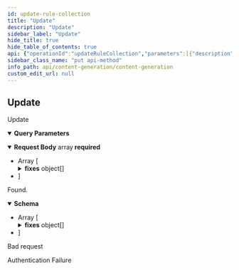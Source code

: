 ```yaml
---
id: update-rule-collection
title: "Update"
description: "Update"
sidebar_label: "Update"
hide_title: true
hide_table_of_contents: true
api: {"operationId":"updateRuleCollection","parameters":[{"description":"The project id","in":"query","name":"project_id","required":true,"schema":{"type":"integer","format":"int64"}},{"description":"The project type","in":"query","name":"project_type","required":true,"schema":{"type":"string","description":"The project type, if applicable.","enum":["SMART_CONTENT","CONTENT_GENERATION"],"title":"ProjectType"}}],"requestBody":{"content":{"application/json":{"schema":{"type":"array","items":{"type":"object","properties":{"description":{"type":"string","description":"Description for the rule"},"fixes":{"type":"array","description":"The list of fixes to apply when the rule validation fails.","items":{"type":"object","description":"The list of fixes to apply when the rule validation fails.","properties":{"type":{"type":"string","enum":["FIND_AND_REPLACE","OPEN_AI","APPEND"],"title":"ValidationTypeEnum"},"what":{"type":"string"},"with":{"type":"string"}},"title":"ValidationFix"}},"is_enabled":{"type":"boolean"},"level":{"type":"string","description":"The rule level.","enum":["RECOMMENDED","REQUIRED"],"title":"LevelEnum"},"name":{"type":"string","description":"The rule name."},"project_id":{"type":"integer","format":"int64","description":"The project id, if applicable."},"project_type":{"type":"string","description":"The project type, if applicable.","enum":["SMART_CONTENT","CONTENT_GENERATION"],"title":"ProjectType"},"scope":{"type":"string","description":"The rule scope.","enum":["USER","PROJECT"],"title":"Scope"},"type":{"type":"string","description":"The rule type, one of `field`, `word` or `code`. By default `field`."},"what_operand_lhs":{"type":"string","description":"The left hand side operand for what condition.","enum":["EVERYWHERE","FIRST_SENTENCE","LAST_SENTENCE"],"title":"WhatOperandLhs"},"what_operand_rhs":{"type":"string","description":"The right hand side operand for what condition."},"what_operator":{"type":"string","description":"The operator for what condition.","enum":["CONTAINS","DOESNT_CONTAIN","ENDS_WITH","REGEX","REGEX_DOESNT_MATCH"],"title":"WhatOperator"},"when_operand_lhs":{"type":"string","description":"The left hand side  operand for when condition."},"when_operand_rhs":{"type":"string","description":"The right hand side operand for when condition."},"when_operator":{"type":"string","description":"The operator for when condition.","enum":["ALWAYS","EQUALS","NOT_EQUALS"],"title":"WhenOperator"}},"required":["level","name","scope","type","what_operand_lhs","what_operand_rhs","what_operator","when_operand_lhs","when_operand_rhs","when_operator"],"title":"RuleRequest"}}}},"required":true},"responses":{"200":{"content":{"application/json":{"schema":{"type":"array","items":{"type":"object","properties":{"created_at":{"type":"string","format":"date-time","description":"The create date-time.","readOnly":true},"description":{"type":"string","description":"Description for the rule"},"fixes":{"type":"array","description":"The list of fixes to apply when the rule validation fails.","items":{"type":"object","description":"The list of fixes to apply when the rule validation fails.","properties":{"type":{"type":"string","enum":["FIND_AND_REPLACE","OPEN_AI","APPEND"],"title":"ValidationTypeEnum"},"what":{"type":"string"},"with":{"type":"string"}},"title":"ValidationFix"}},"id":{"type":"integer","format":"int64"},"is_enabled":{"type":"boolean"},"level":{"type":"string","description":"The rule level.","enum":["RECOMMENDED","REQUIRED"],"title":"LevelEnum"},"modified_at":{"type":"string","format":"date-time","description":"The last modified date-time.","readOnly":true},"name":{"type":"string","description":"The rule name."},"project_id":{"type":"integer","format":"int64"},"project_type":{"type":"string","description":"The project type, if applicable.","enum":["SMART_CONTENT","CONTENT_GENERATION"],"title":"ProjectType"},"scope":{"type":"string","description":"The rule scope.","enum":["USER","PROJECT"],"title":"Scope"},"type":{"type":"string","description":"The rule type, one of `field`, `word` or `code`. By default `field`."},"what_operand_lhs":{"type":"string","description":"The left hand side operand for what condition.","enum":["EVERYWHERE","FIRST_SENTENCE","LAST_SENTENCE"],"title":"WhatOperandLhs"},"what_operand_rhs":{"type":"string","description":"The right hand side operand for what condition."},"what_operator":{"type":"string","description":"The operator for what condition.","enum":["CONTAINS","DOESNT_CONTAIN","ENDS_WITH","REGEX","REGEX_DOESNT_MATCH"],"title":"WhatOperator"},"when_operand_lhs":{"type":"string","description":"The left hand side  operand for when condition."},"when_operand_rhs":{"type":"string","description":"The right hand side operand for when condition."},"when_operator":{"type":"string","description":"The operator for when condition.","enum":["ALWAYS","EQUALS","NOT_EQUALS"],"title":"WhenOperator"}},"required":["level","name","scope","type","what_operand_lhs","what_operand_rhs","what_operator","when_operand_lhs","when_operand_rhs","when_operator"],"title":"Rule"}}}},"description":"Found."},"400":{"description":"Bad request"},"401":{"description":"Authentication Failure"}},"security":[{"security_oauth2":[]}],"tags":["Rules"],"description":"Update","method":"put","path":"/rules-collection","servers":[{"url":"https://api.wordlift.io"}],"securitySchemes":{"security_oauth2":{"flows":{"authorizationCode":{"authorizationUrl":"https://s.wordlift.io/oauth/authorize/","scopes":{"basic":"basic scope"},"tokenUrl":"https://s.wordlift.io/oauth/token/"}},"type":"oauth2"}},"jsonRequestBodyExample":[{"description":"string","fixes":[{"type":"FIND_AND_REPLACE","what":"string","with":"string"}],"is_enabled":true,"level":"RECOMMENDED","name":"string","project_id":0,"project_type":"SMART_CONTENT","scope":"USER","type":"string","what_operand_lhs":"EVERYWHERE","what_operand_rhs":"string","what_operator":"CONTAINS","when_operand_lhs":"string","when_operand_rhs":"string","when_operator":"ALWAYS"}],"info":{"contact":{"email":"hello@wordlift.io","name":"WordLift","url":"https://wordlift.io"},"description":"Generate completions based on customized linguistic models.","license":{"name":"(c) copyright 2022-present WordLift","url":"https://wordlift.io"},"termsOfService":"https://wordlift.io/terms-of-service/","title":"Content Generation","version":"1.0"},"postman":{"name":"Update","description":{"type":"text/plain"},"url":{"path":["rules-collection"],"host":["{{baseUrl}}"],"query":[{"disabled":false,"description":{"content":"(Required) The project id","type":"text/plain"},"key":"project_id","value":""},{"disabled":false,"description":{"content":"(Required) The project type","type":"text/plain"},"key":"project_type","value":""}],"variable":[]},"header":[{"key":"Content-Type","value":"application/json"},{"key":"Accept","value":"application/json"}],"method":"PUT","body":{"mode":"raw","raw":"\"\"","options":{"raw":{"language":"json"}}},"auth":{"type":"oauth2","oauth2":[]}}}
sidebar_class_name: "put api-method"
info_path: api/content-generation/content-generation
custom_edit_url: null
---
```



## Update



Update

<details style={{"marginBottom":"1rem"}} data-collapsed={false} open={true}><summary style={{}}><strong>Query Parameters</strong></summary><div><ul><ParamsItem className={"paramsItem"} param={{"description":"The project id","in":"query","name":"project_id","required":true,"schema":{"type":"integer","format":"int64"}}}></ParamsItem><ParamsItem className={"paramsItem"} param={{"description":"The project type","in":"query","name":"project_type","required":true,"schema":{"type":"string","description":"The project type, if applicable.","enum":["SMART_CONTENT","CONTENT_GENERATION"],"title":"ProjectType"}}}></ParamsItem></ul></div></details><MimeTabs><TabItem label={"application/json"} value={"application/json-schema"}><details style={{}} data-collapsed={false} open={true}><summary style={{"textAlign":"left"}}><strong>Request Body</strong><span style={{"opacity":"0.6"}}> array</span><strong style={{"fontSize":"var(--ifm-code-font-size)","color":"var(--openapi-required)"}}> required</strong></summary><div style={{"textAlign":"left","marginLeft":"1rem"}}></div><ul style={{"marginLeft":"1rem"}}><li><div style={{"fontSize":"var(--ifm-code-font-size)","opacity":"0.6","marginLeft":"-.5rem","paddingBottom":".5rem"}}>Array [</div></li><SchemaItem collapsible={false} name={"description"} required={false} schemaName={"string"} qualifierMessage={undefined} schema={{"type":"string","description":"Description for the rule"}}></SchemaItem><SchemaItem collapsible={true} className={"schemaItem"}><details style={{}}><summary style={{}}><strong>fixes</strong><span style={{"opacity":"0.6"}}> object[]</span></summary><div style={{"marginLeft":"1rem"}}><div style={{"marginTop":".5rem","marginBottom":".5rem"}}>

The list of fixes to apply when the rule validation fails.

</div><li><div style={{"fontSize":"var(--ifm-code-font-size)","opacity":"0.6","marginLeft":"-.5rem","paddingBottom":".5rem"}}>Array [</div></li><SchemaItem collapsible={false} name={"type"} required={false} schemaName={"ValidationTypeEnum"} qualifierMessage={"**Possible values:** [`FIND_AND_REPLACE`, `OPEN_AI`, `APPEND`]"} schema={{"type":"string","enum":["FIND_AND_REPLACE","OPEN_AI","APPEND"],"title":"ValidationTypeEnum"}}></SchemaItem><SchemaItem collapsible={false} name={"what"} required={false} schemaName={"string"} qualifierMessage={undefined} schema={{"type":"string"}}></SchemaItem><SchemaItem collapsible={false} name={"with"} required={false} schemaName={"string"} qualifierMessage={undefined} schema={{"type":"string"}}></SchemaItem><li><div style={{"fontSize":"var(--ifm-code-font-size)","opacity":"0.6","marginLeft":"-.5rem"}}>]</div></li></div></details></SchemaItem><SchemaItem collapsible={false} name={"is_enabled"} required={false} schemaName={"boolean"} qualifierMessage={undefined} schema={{"type":"boolean"}}></SchemaItem><SchemaItem collapsible={false} name={"level"} required={true} schemaName={"LevelEnum"} qualifierMessage={"**Possible values:** [`RECOMMENDED`, `REQUIRED`]"} schema={{"type":"string","description":"The rule level.","enum":["RECOMMENDED","REQUIRED"],"title":"LevelEnum"}}></SchemaItem><SchemaItem collapsible={false} name={"name"} required={true} schemaName={"string"} qualifierMessage={undefined} schema={{"type":"string","description":"The rule name."}}></SchemaItem><SchemaItem collapsible={false} name={"project_id"} required={false} schemaName={"int64"} qualifierMessage={undefined} schema={{"type":"integer","format":"int64","description":"The project id, if applicable."}}></SchemaItem><SchemaItem collapsible={false} name={"project_type"} required={false} schemaName={"ProjectType"} qualifierMessage={"**Possible values:** [`SMART_CONTENT`, `CONTENT_GENERATION`]"} schema={{"type":"string","description":"The project type, if applicable.","enum":["SMART_CONTENT","CONTENT_GENERATION"],"title":"ProjectType"}}></SchemaItem><SchemaItem collapsible={false} name={"scope"} required={true} schemaName={"Scope"} qualifierMessage={"**Possible values:** [`USER`, `PROJECT`]"} schema={{"type":"string","description":"The rule scope.","enum":["USER","PROJECT"],"title":"Scope"}}></SchemaItem><SchemaItem collapsible={false} name={"type"} required={true} schemaName={"string"} qualifierMessage={undefined} schema={{"type":"string","description":"The rule type, one of `field`, `word` or `code`. By default `field`."}}></SchemaItem><SchemaItem collapsible={false} name={"what_operand_lhs"} required={true} schemaName={"WhatOperandLhs"} qualifierMessage={"**Possible values:** [`EVERYWHERE`, `FIRST_SENTENCE`, `LAST_SENTENCE`]"} schema={{"type":"string","description":"The left hand side operand for what condition.","enum":["EVERYWHERE","FIRST_SENTENCE","LAST_SENTENCE"],"title":"WhatOperandLhs"}}></SchemaItem><SchemaItem collapsible={false} name={"what_operand_rhs"} required={true} schemaName={"string"} qualifierMessage={undefined} schema={{"type":"string","description":"The right hand side operand for what condition."}}></SchemaItem><SchemaItem collapsible={false} name={"what_operator"} required={true} schemaName={"WhatOperator"} qualifierMessage={"**Possible values:** [`CONTAINS`, `DOESNT_CONTAIN`, `ENDS_WITH`, `REGEX`, `REGEX_DOESNT_MATCH`]"} schema={{"type":"string","description":"The operator for what condition.","enum":["CONTAINS","DOESNT_CONTAIN","ENDS_WITH","REGEX","REGEX_DOESNT_MATCH"],"title":"WhatOperator"}}></SchemaItem><SchemaItem collapsible={false} name={"when_operand_lhs"} required={true} schemaName={"string"} qualifierMessage={undefined} schema={{"type":"string","description":"The left hand side  operand for when condition."}}></SchemaItem><SchemaItem collapsible={false} name={"when_operand_rhs"} required={true} schemaName={"string"} qualifierMessage={undefined} schema={{"type":"string","description":"The right hand side operand for when condition."}}></SchemaItem><SchemaItem collapsible={false} name={"when_operator"} required={true} schemaName={"WhenOperator"} qualifierMessage={"**Possible values:** [`ALWAYS`, `EQUALS`, `NOT_EQUALS`]"} schema={{"type":"string","description":"The operator for when condition.","enum":["ALWAYS","EQUALS","NOT_EQUALS"],"title":"WhenOperator"}}></SchemaItem><li><div style={{"fontSize":"var(--ifm-code-font-size)","opacity":"0.6","marginLeft":"-.5rem"}}>]</div></li></ul></details></TabItem></MimeTabs><div><ApiTabs><TabItem label={"200"} value={"200"}><div>

Found.

</div><div><MimeTabs schemaType={"response"}><TabItem label={"application/json"} value={"application/json"}><SchemaTabs><TabItem label={"Schema"} value={"Schema"}><details style={{}} data-collapsed={false} open={true}><summary style={{"textAlign":"left"}}><strong>Schema</strong></summary><div style={{"textAlign":"left","marginLeft":"1rem"}}></div><ul style={{"marginLeft":"1rem"}}><li><div style={{"fontSize":"var(--ifm-code-font-size)","opacity":"0.6","marginLeft":"-.5rem","paddingBottom":".5rem"}}>Array [</div></li><SchemaItem collapsible={false} name={"created_at"} required={false} schemaName={"date-time"} qualifierMessage={undefined} schema={{"type":"string","format":"date-time","description":"The create date-time.","readOnly":true}}></SchemaItem><SchemaItem collapsible={false} name={"description"} required={false} schemaName={"string"} qualifierMessage={undefined} schema={{"type":"string","description":"Description for the rule"}}></SchemaItem><SchemaItem collapsible={true} className={"schemaItem"}><details style={{}}><summary style={{}}><strong>fixes</strong><span style={{"opacity":"0.6"}}> object[]</span></summary><div style={{"marginLeft":"1rem"}}><div style={{"marginTop":".5rem","marginBottom":".5rem"}}>

The list of fixes to apply when the rule validation fails.

</div><li><div style={{"fontSize":"var(--ifm-code-font-size)","opacity":"0.6","marginLeft":"-.5rem","paddingBottom":".5rem"}}>Array [</div></li><SchemaItem collapsible={false} name={"type"} required={false} schemaName={"ValidationTypeEnum"} qualifierMessage={"**Possible values:** [`FIND_AND_REPLACE`, `OPEN_AI`, `APPEND`]"} schema={{"type":"string","enum":["FIND_AND_REPLACE","OPEN_AI","APPEND"],"title":"ValidationTypeEnum"}}></SchemaItem><SchemaItem collapsible={false} name={"what"} required={false} schemaName={"string"} qualifierMessage={undefined} schema={{"type":"string"}}></SchemaItem><SchemaItem collapsible={false} name={"with"} required={false} schemaName={"string"} qualifierMessage={undefined} schema={{"type":"string"}}></SchemaItem><li><div style={{"fontSize":"var(--ifm-code-font-size)","opacity":"0.6","marginLeft":"-.5rem"}}>]</div></li></div></details></SchemaItem><SchemaItem collapsible={false} name={"id"} required={false} schemaName={"int64"} qualifierMessage={undefined} schema={{"type":"integer","format":"int64"}}></SchemaItem><SchemaItem collapsible={false} name={"is_enabled"} required={false} schemaName={"boolean"} qualifierMessage={undefined} schema={{"type":"boolean"}}></SchemaItem><SchemaItem collapsible={false} name={"level"} required={true} schemaName={"LevelEnum"} qualifierMessage={"**Possible values:** [`RECOMMENDED`, `REQUIRED`]"} schema={{"type":"string","description":"The rule level.","enum":["RECOMMENDED","REQUIRED"],"title":"LevelEnum"}}></SchemaItem><SchemaItem collapsible={false} name={"modified_at"} required={false} schemaName={"date-time"} qualifierMessage={undefined} schema={{"type":"string","format":"date-time","description":"The last modified date-time.","readOnly":true}}></SchemaItem><SchemaItem collapsible={false} name={"name"} required={true} schemaName={"string"} qualifierMessage={undefined} schema={{"type":"string","description":"The rule name."}}></SchemaItem><SchemaItem collapsible={false} name={"project_id"} required={false} schemaName={"int64"} qualifierMessage={undefined} schema={{"type":"integer","format":"int64"}}></SchemaItem><SchemaItem collapsible={false} name={"project_type"} required={false} schemaName={"ProjectType"} qualifierMessage={"**Possible values:** [`SMART_CONTENT`, `CONTENT_GENERATION`]"} schema={{"type":"string","description":"The project type, if applicable.","enum":["SMART_CONTENT","CONTENT_GENERATION"],"title":"ProjectType"}}></SchemaItem><SchemaItem collapsible={false} name={"scope"} required={true} schemaName={"Scope"} qualifierMessage={"**Possible values:** [`USER`, `PROJECT`]"} schema={{"type":"string","description":"The rule scope.","enum":["USER","PROJECT"],"title":"Scope"}}></SchemaItem><SchemaItem collapsible={false} name={"type"} required={true} schemaName={"string"} qualifierMessage={undefined} schema={{"type":"string","description":"The rule type, one of `field`, `word` or `code`. By default `field`."}}></SchemaItem><SchemaItem collapsible={false} name={"what_operand_lhs"} required={true} schemaName={"WhatOperandLhs"} qualifierMessage={"**Possible values:** [`EVERYWHERE`, `FIRST_SENTENCE`, `LAST_SENTENCE`]"} schema={{"type":"string","description":"The left hand side operand for what condition.","enum":["EVERYWHERE","FIRST_SENTENCE","LAST_SENTENCE"],"title":"WhatOperandLhs"}}></SchemaItem><SchemaItem collapsible={false} name={"what_operand_rhs"} required={true} schemaName={"string"} qualifierMessage={undefined} schema={{"type":"string","description":"The right hand side operand for what condition."}}></SchemaItem><SchemaItem collapsible={false} name={"what_operator"} required={true} schemaName={"WhatOperator"} qualifierMessage={"**Possible values:** [`CONTAINS`, `DOESNT_CONTAIN`, `ENDS_WITH`, `REGEX`, `REGEX_DOESNT_MATCH`]"} schema={{"type":"string","description":"The operator for what condition.","enum":["CONTAINS","DOESNT_CONTAIN","ENDS_WITH","REGEX","REGEX_DOESNT_MATCH"],"title":"WhatOperator"}}></SchemaItem><SchemaItem collapsible={false} name={"when_operand_lhs"} required={true} schemaName={"string"} qualifierMessage={undefined} schema={{"type":"string","description":"The left hand side  operand for when condition."}}></SchemaItem><SchemaItem collapsible={false} name={"when_operand_rhs"} required={true} schemaName={"string"} qualifierMessage={undefined} schema={{"type":"string","description":"The right hand side operand for when condition."}}></SchemaItem><SchemaItem collapsible={false} name={"when_operator"} required={true} schemaName={"WhenOperator"} qualifierMessage={"**Possible values:** [`ALWAYS`, `EQUALS`, `NOT_EQUALS`]"} schema={{"type":"string","description":"The operator for when condition.","enum":["ALWAYS","EQUALS","NOT_EQUALS"],"title":"WhenOperator"}}></SchemaItem><li><div style={{"fontSize":"var(--ifm-code-font-size)","opacity":"0.6","marginLeft":"-.5rem"}}>]</div></li></ul></details></TabItem><TabItem label={"Example (from schema)"} value={"Example (from schema)"}><ResponseSamples responseExample={"[\n  {\n    \"created_at\": \"2025-10-16T08:30:10.625Z\",\n    \"description\": \"string\",\n    \"fixes\": [\n      {\n        \"type\": \"FIND_AND_REPLACE\",\n        \"what\": \"string\",\n        \"with\": \"string\"\n      }\n    ],\n    \"id\": 0,\n    \"is_enabled\": true,\n    \"level\": \"RECOMMENDED\",\n    \"modified_at\": \"2025-10-16T08:30:10.626Z\",\n    \"name\": \"string\",\n    \"project_id\": 0,\n    \"project_type\": \"SMART_CONTENT\",\n    \"scope\": \"USER\",\n    \"type\": \"string\",\n    \"what_operand_lhs\": \"EVERYWHERE\",\n    \"what_operand_rhs\": \"string\",\n    \"what_operator\": \"CONTAINS\",\n    \"when_operand_lhs\": \"string\",\n    \"when_operand_rhs\": \"string\",\n    \"when_operator\": \"ALWAYS\"\n  }\n]"} language={"json"}></ResponseSamples></TabItem></SchemaTabs></TabItem></MimeTabs></div></TabItem><TabItem label={"400"} value={"400"}><div>

Bad request

</div><div></div></TabItem><TabItem label={"401"} value={"401"}><div>

Authentication Failure

</div><div></div></TabItem></ApiTabs></div>
      